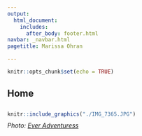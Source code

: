 ```yaml
---
output: 
  html_document:
    includes:
      after_body: footer.html
navbar: _navbar.html
pagetitle: Marissa Ohran

---
```


```r
knitr::opts_chunk$set(echo = TRUE)
```



## **Home**

<body>

<div style= "float:center;position: relative;top:10px">
```r
knitr::include_graphics("./IMG_7365.JPG")
```
</div>
###### Photo: [Ever Adventuress](https://www.facebook.com/everadventuress/)



</body>

</div>
